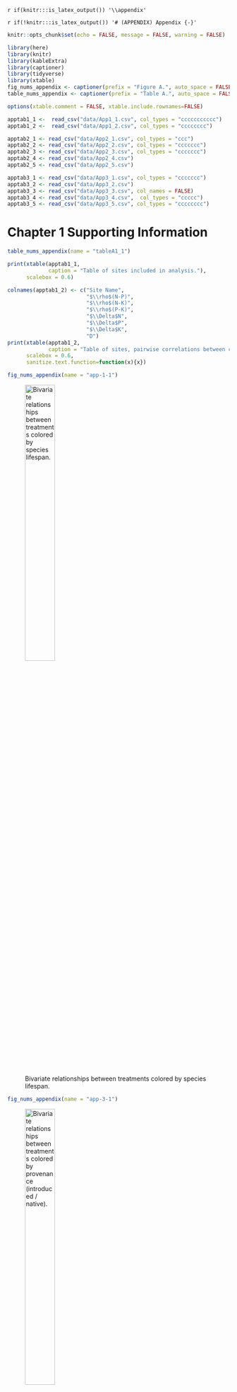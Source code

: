 `r if(knitr:::is_latex_output()) '\\appendix'`

`r if(!knitr:::is_latex_output()) '# (APPENDIX) Appendix {-}'` 

<!--
If you feel it necessary to include an appendix, it goes here.
-->


```r
knitr::opts_chunk$set(echo = FALSE, message = FALSE, warning = FALSE)
```

```r
library(here)
library(knitr)
library(kableExtra)
library(captioner)
library(tidyverse)
library(xtable)
fig_nums_appendix <- captioner(prefix = "Figure A.", auto_space = FALSE)
table_nums_appendix <- captioner(prefix = "Table A.", auto_space = FALSE)

options(xtable.comment = FALSE, xtable.include.rownames=FALSE)
```

```r
apptab1_1 <-  read_csv("data/App1_1.csv", col_types = "ccccccccccc")
apptab1_2 <-  read_csv("data/App1_2.csv", col_types = "cccccccc")

apptab2_1 <- read_csv("data/App2_1.csv", col_types = "ccc")
apptab2_2 <- read_csv("data/App2_2.csv", col_types = "ccccccc")
apptab2_3 <- read_csv("data/App2_3.csv", col_types = "ccccccc")
apptab2_4 <- read_csv("data/App2_4.csv")
apptab2_5 <- read_csv("data/App2_5.csv")

apptab3_1 <- read_csv("data/App3_1.csv", col_types = "ccccccc")
apptab3_2 <- read_csv("data/App3_2.csv")
apptab3_3 <- read_csv("data/App3_3.csv", col_names = FALSE)
apptab3_4 <- read_csv("data/App3_4.csv",  col_types = "ccccc")
apptab3_5 <- read_csv("data/App3_5.csv", col_types = "cccccccc")
```

# Chapter 1 Supporting Information

```r
table_nums_appendix(name = "tableA1_1")
```

```r
print(xtable(apptab1_1,
             caption = "Table of sites included in analysis."),
      scalebox = 0.6)
```

```r
colnames(apptab1_2) <- c("Site Name",
                         "$\\rho$(N-P)",
                         "$\\rho$(N-K)",
                         "$\\rho$(P-K)",
                         "$\\Delta$N",
                         "$\\Delta$P",
                         "$\\Delta$K",
                         "D")
print(xtable(apptab1_2,
             caption = "Table of sites, pairwise correlations between community responses to different treatments ($\\rho$), rate of community change in response to treatment ($\\Delta$), and estimated response dimensionality (D). Significant (P < 0.05) magnitudes of community response are labelled with *."),
      scalebox = 0.6, 
      sanitize.text.function=function(x){x})
```



```r
fig_nums_appendix(name = "app-1-1")
```

![Bivariate relationships between treatments colored by species lifespan. \label{app-1-1}](figure/AppFig1_1.png){height=40%}


```r
fig_nums_appendix(name = "app-3-1")
```

![Bivariate relationships between treatments colored by provenance (introduced / native). \label{app-1-2}](figure/AppFig1_2.png){height=40%}


```r
table_nums_appendix(name = "tableA1_2")
```

# Chapter 2 Supporting Information


```r
fig_nums_appendix(name = "app-2-1")
```

![Mantel correlograms demonstrating spatial autocorrelation in plant community composition using pre-treatment data. In both sites, statistically significant (P < 0.05) autocorrelation in community composition was detectable to a scale of roughly 2-3 meters. Difference in community composition was calculated using Bray-Curtis dissimilarity and Pearson correlation. Significance tests were perforumed using 999 sample permutations, with P-values adjusted using the Holm correction. \label{app-2-1}](figure/AppFig2_1.png){height=30% width=90%}


```r
fig_nums_appendix(name = "app-2-2")
```

![Relative abundances of species in pre-treatment sampling, top 15 most abundant species shown. Values reflect maximum cover observed in three sampling periods to account for variable phenology. \label{app-2-2}](figure/AppFig2_2.png){height=60% width=80%}



```r
fig_nums_appendix(name = "app-2-5")
```

![Effect of fertilization on species richness and spatial aggregation as a function of sampling scale in 2017 and 2018, presented as a log response ratio. In subplot a, the solid black line corresponds to mean estimated effects under spatially explicit (“empirical”) sample accumulation, while dashed line reflects the median of mean diversity effects under randomized sample accumulation. Shaded areas correspond to Bonferroni-adjusted 95% confidence intervals of mean diversity response across 10,000 random sample accumulation curves. Colored lines denote individual responses of each block. In subplot b, lines correspond to the net effects of spatial aggregation on estimated response, calculated as the observed log-response ratio relative to the median value across bootstrap samples. Shaded areas correspond to Bonferroni-adjusted 95% confidence intervals of aggregation effects on mean diversity response across 10,000 random sample accumulation curves. \label{app-2-5}](figure/AppFig2_5.png){height=60% width=80%}



```r
table_nums_appendix(name = "tableA2_1")
```

```r
xtable(apptab2_1,
             caption = "Taxon abbreviations and functional types in pre-treatment sampling")
```


```r
fig_nums_appendix(name = "app-2-3")
```

![NMDS visualizations of variation in species cover data at MCLA summarized at the block level. Points are colored by year, with varying shape according to treatment. Lines link treatment and control plots within each block-year combination. Residualized NMDS was generated by first accounting for effects of block and year variation, then plotting the residual distance matrix. \label{app-2-3}](figure/AppFig2_3.png){height=35%}



```r
fig_nums_appendix(name = "app-2-4")
```

![NMDS visualization of variation in species cover data at SFREC summarized at the block level. Points are colored by year, with varying shape according to treatment. Lines link treatment and control plots within each block-year combination. Residualized NMDS was generated by first accounting for effects of block and year variation, then plotting the residual distance matrix. \label{app-2-4}](figure/AppFig2_4.png){height=35%}



```r
table_nums_appendix(name = "tableA2_2")
```

```r
apptab2_2$P = paste0(apptab2_2$P, apptab2_2$X7)
apptab2_2$P <- gsub("NANA", "",apptab2_2$P)
xtable(apptab2_2[,1:6],
             caption = "PERMANOVA of Compositional Variation -- MCLA")
```

```r
table_nums_appendix(name = "tableA2_3")
```

```r
apptab2_3$P = paste0(apptab2_3$P, apptab2_3$X7)
apptab2_3$P <- gsub("NANA", "",apptab2_3$P)
xtable(apptab2_3[,1:6],
             caption = "PERMANOVA of Compositional Variation -- SFREC")
```


```r
table_nums_appendix(name = "tableA2_4")
```

```r
print(xtable(apptab2_4,
             caption = "Summary of identified species, functional group, origin (native/introduced) mean cover in control plots, and average net change in treatment (+N) plot at MCLA. Sorted by mean relative cover in control plots in 2019 sampling."),
       scalebox = .55)
```


```r
table_nums_appendix(name = "tableA2_5")
```

```r
print(xtable(apptab2_5,
             caption = "Summary of identified species, functional group, origin (native/introduced) mean cover in control plots, and average net change in treatment (+N) plot at SFREC. Sorted by mean relative cover in control plots in 2019 sampling."),
       scalebox = .55)
```


# Chapter 3 Supporting Information

```r
table_nums_appendix(name = "tableA3_1")
```

```r
apptab3_1[is.na(apptab3_1)] = ' '
colnames(apptab3_1)[c(1,7)] = c("Source", "P")
xtable(apptab3_1,
             caption = "Permutational ANOVA (PERMANOVA) output of variance in plot community composition in the first year of sampling.")
```


```r
table_nums_appendix(name = "tableA3_3")
```

```r
colnames(apptab3_3) <- apptab3_3[1,]
print(xtable(apptab3_3[-1,], 
             caption = "Rank summary table of performance across different clustering indices."),
      scalebox = 0.7)
```

\pagebreak

### Clustering Index Ranking Methods:

The following provides brief descriptions of clustering heuristics used to evaluate K in K-medoids clustering. 

For more detail, see @Charrad2014.

* __Hartigan__: Choose value K with maximum index difference between K and K-1. 
* __CH__: Choose maximum value among orders of K considered. 
* __Beale__: Choose minimum value of K such that the critical value of the index is less than alpha = 0.05. Other values whose critical value is less than alpha are ranked in order of significance. 
* __KL__: Choose maximum value among orders of K considered. 
* __Cindex__: Choose minimum value among orders of K considered. 
* __DB__ (Davies and Bouldin): Choose minimum value among orders of K considered. 
* __Silhouette__: Choose maximum value among orders of K considered. 
* __Duda__: Choose minimum value of K such that the critical value of the index is less than alpha = 0.05. Other values whose critical value is less than alpha are ranked in order of significance. 


\pagebreak

```r
table_nums_appendix(name = "table3_4")
```

```r
colnames(apptab3_4)[1] = " "
print(xtable(apptab3_4, 
             caption = "Contingency table of observed transitions between state assignments between 2008-2018. For each plot observation of a state assignment in year t (rows), data shows the frequency of state assignments (columns) of the same plot in a subsequent year (t + 1). Diagonal values represent the frequency of a given state retaining its assignment (persistence), while off-diagonal values represent transitions in state assignment. Changes in assignment frequency were highly non-random ($\\chi^2$ = 392.017, df = 9, P < 0.001)."),
      scalebox = .7,
      sanitize.text.function=function(x){x})
```
  

```r
table_nums_appendix(name = "table3_5")
```

```r
colnames(apptab3_5) = c("Model", "DF", "Priority", "1 Year SPEI", "2 Year SPEI", "3 Year SPEI", "deltaAIC", "AIC")
print(xtable(apptab3_5[-1,],
             caption = "AIC model comparison used to select the best fit multi-state model from a series of candidates. Covariates include “Priority Effects” – the effect of initial seeding mixture representation of indicator species correlated with cluster assignments – and “1-“, “2-“, and “3-year SPEI” – a standardized measure of drought stress computed over 1, 2, and 3 cumulative water year intervals, respectively. DF corresponds to the number of parameters estimated within the transition matrix, including baseline transition probabilities and effects of covariates."),
       scalebox = .8)
```



```r
fig_nums_appendix(name = "app-3-1")
```

![Visualization of clustering assignments following K-medoids clustering. Non-metric multidimensional scaling (NMDS) ordination was conducted on all community observations from 2008 – 2018 (n=560). Pairwise community distance was calculated using Bray-Curtis dissimilarity index. Species vectors correspond to taxa that were found to be significantly associated (p < 0.05) with state assignments using indicator species analysis. \label{app-3-1}](figure/AppFig3_1.png){height=40% width=80%}

```r
fig_nums_appendix(name = "app-3-2")
```

![Relative abundance of species across vegetation state assignments. Values refer to the average abundance of each species (+/- standard error) for observed communities assigned to each state. Species that served as significant (P < 0.05) indicators of each state type are highlighted using “*” and colored by representative state. On average, indicator species of each vegetation state accounted for 75% of the cumulative relative abundance of observed communities. \label{app-3-2}](figure/AppFig3_2.png){height=70% width=95%}


```r
fig_nums_appendix(name = "app-3-3")
```

![Plot-level shifts in state assignment over time. For each observed community (grid cell), the state assignment of a community is presented as a function of initial seeding treatment (row) and time (column). \label{app-3-3}](figure/AppFig3_3.png){height=85% width=70%}
